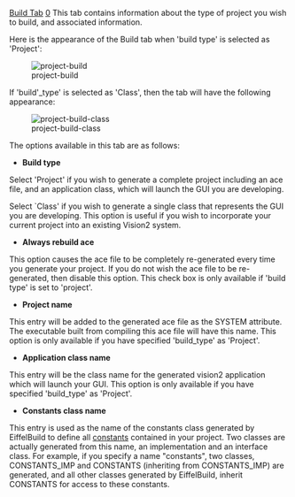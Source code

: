 [[Property:title|Build Tab]]
[[Property:weight|0]]
This tab contains information about the type of project you wish to build, and associated information.

Here is the appearance of the Build tab when 'build type' is selected as 'Project':

[[Image:project-build]]  

If 'build'_type' is selected as 'Class', then the tab will have the following appearance:

[[Image:project-build-class]]  

The options available in this tab are as follows: 
*  <span id="build_type"></span> '''Build type''' 
Select 'Project' if you wish to generate a complete project including an ace file, and an application class, which will launch the GUI you are developing.

Select `Class' if you wish to generate a single class that represents the GUI you are developing. This option is useful if you wish to incorporate your current project into an existing Vision2 system.

*  '''Always rebuild ace''' 
This option causes the ace file to be completely re-generated every time you generate your project. If you do not wish the ace file to be re-generated, then disable this option. This check box is only available if 'build type' is set to 'project'.

*  '''Project name''' 
This entry will be added to the generated ace file as the SYSTEM attribute. The executable built from compiling this ace file will have this name. This option is only available if you have specified 'build_type' as 'Project'.

*  '''Application class name''' 
This entry will be the class name for the generated vision2 application which will launch your GUI. This option is only available if you have specified 'build_type' as 'Project'.

*  '''Constants class name''' 
This entry is used as the name of the constants class generated by EiffelBuild to define all [[Constants|constants]]  contained in your project. Two classes are actually generated from this name, an implementation and an interface class. For example, if you specify a name "constants", two classes, <eiffel>CONSTANTS_IMP</eiffel> and <eiffel>CONSTANTS</eiffel> (inheriting from <eiffel>CONSTANTS_IMP</eiffel>) are generated, and all other classes generated by EiffelBuild, inherit <eiffel>CONSTANTS</eiffel> for access to these constants.



{{seealso| '''See Also''' <br/>
[[EiffelBuild: Code Generation|Code generation]]  <br/>
[[EiffelBuild: Project settings window|Project settings window]]  <br/>
[[Generation Tab|Generation tab]]  <br/>
}}




